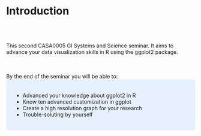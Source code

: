 # Introduction 
<br><br>

This second CASA0005 GI Systems and Science seminar. It aims to advance your data visualization skills in R using the ggplot2 package.

<br><br>
By the end of the seminar you will be able to:
<br>
<style>
div.blue { background-color:#e6f0ff; border-radius: 5px; padding: 20px;}
</style>
<div class = "blue">

- Advanced your knowledge about ggplot2 in R 
<br>
- Know ten advanced customization in ggplot
<br>
- Create a high resolution graph for your research
<br>
- Trouble-soluting by yourself
</div>